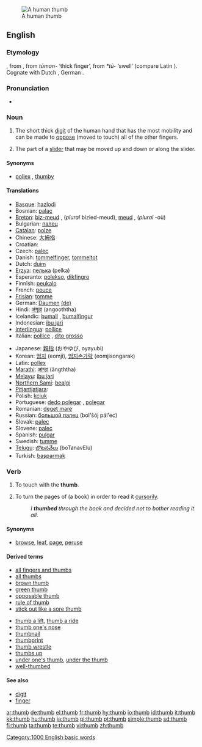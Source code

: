 [[Image:Thumbup.jpg|thumb|A human thumb]]
==English==

===Etymology===
{{OE.}} {{term|þuma|þūma|lang=ang}}, from {{Ger.}}, from {{IE.}} ''tūmon-'' ‘thick finger’, from ''*tū-'' ‘swell’ (compare Latin {{term|tumere|lang=la}}).  Cognate with Dutch {{term|duim|lang=nl}}, German {{term|Daumen|lang=de}}.

===Pronunciation===
*{{audio|en-us-thumb.ogg|Audio (US)}}
*:{{rhymes|ʌm}}

===Noun===
{{en-noun}}

# The short thick [[digit]] of the human hand that has the most mobility and can be made to [[oppose]] (moved to touch) all of the other fingers.
# {{computing}} The part of a [[slider]] that may be moved up and down or along the slider.

====Synonyms====
*{{i-c|digit}} [[pollex]] {{i|technical}}, [[thumby]] {{i|colloquial}}

====Translations====
{{trans-top|digit}}
*[[Basque]]: [[hazlodi]]
*Bosnian: [[palac]] {{m}}
*[[Breton]]: [[biz-meud]] {{m}}, (''plural'' bizied-meud), [[meud]] {{m}}, (''plural'' -où)
*Bulgarian: [[палец]] {{m}}
*[[Catalan]]: [[polze]] {{m}}
*Chinese: [[大拇指]]
*Croatian: {{t|hr|palac|m}}
*Czech: [[palec]] {{m}}
*Danish: [[tommelfinger]], [[tommeltot]]
*Dutch: [[duim]] {{m}}
*[[Erzya]]: [[пелька]] (pelka)
*Esperanto: [[polekso]], [[dikfingro]]
*Finnish: [[peukalo]]
*French: [[pouce]] {{m}}
*[[Frisian]]: [[tomme]]
*German: [[Daumen]] {{m}} [[:de:Daumen|(de)]]
*Hindi: [[अंगूठा]] (angooththa)
*Icelandic: [[þumall]] {{m}}, [[þumalfingur]] {{m}}
*Indonesian: [[ibu jari]]
*[[Interlingua]]: [[pollice]]
*Italian: [[pollice]] {{m}}, [[dito grosso]] {{m}}
{{trans-mid}}
*Japanese: [[親指]] (おやゆび, oyayubi)
*Korean: [[엄지]] (eomji), [[엄지손가락]] (eomjisongarak)
*Latin: [[pollex]] {{m}}
*[[Marathi]]: [[आंग्ठा]] (ãngththa)
*[[Melayu]]: [[ibu jari]]
*[[Northern Sami]]: [[bealgi]]
*[[Pitjantjatjara]]: {{unicode|[[maṟa mama]]}}
*Polish: [[kciuk]] {{m}}
*Portuguese: [[dedo polegar]] {{m}}, [[polegar]] {{m}}
*Romanian: [[deget mare]] {{n}}
*Russian: [[большой палец]] (bol'šój pál'ec) {{m}}
*Slovak: [[palec#Slovak|palec]] {{m}}
*Slovene: [[palec]] {{m}}
*Spanish: [[pulgar]] {{m}}
*Swedish: [[tumme]]
*[[Telugu]]: [[బొటనవేలు]] (boTanavElu)
*Turkish: [[başparmak]] {{m}}
{{trans-bottom}}

{{trans-top|computing: of a slider}}
{{trans-mid}}
{{trans-bottom}}

===Verb===
{{en-verb}}

# {{transitive}} To touch with the '''thumb'''.
# {{transitive}} To turn the pages of (a book) in order to read it [[cursorily]].
#:''I '''thumbed''' through the book and decided not to bother reading it all.''

====Synonyms====
*{{i-c|to turn pages}} [[browse]], [[leaf]], [[page]], [[peruse]]

====Derived terms====
{{rel-top|terms derived from "thumb"}}
*[[all fingers and thumbs]]
*[[all thumbs]]
*[[brown thumb]]
*[[green thumb]]
*[[opposable thumb]]
*[[rule of thumb]]
*[[stick out like a sore thumb]]
{{rel-mid}}
*[[thumb a lift]], [[thumb a ride]]
*[[thumb one's nose]]
*[[thumbnail]]
*[[thumbprint]]
*[[thumb wrestle]]
*[[thumbs up]]
*[[under one's thumb]], [[under the thumb]]
*[[well-thumbed]]
{{rel-bottom}}

====See also====
*[[digit]]
*[[finger]]

[[Category:1000 English basic words]]

[[ar:thumb]]
[[de:thumb]]
[[el:thumb]]
[[fr:thumb]]
[[hy:thumb]]
[[io:thumb]]
[[id:thumb]]
[[it:thumb]]
[[kk:thumb]]
[[hu:thumb]]
[[ja:thumb]]
[[pl:thumb]]
[[pt:thumb]]
[[simple:thumb]]
[[sd:thumb]]
[[fi:thumb]]
[[ta:thumb]]
[[te:thumb]]
[[vi:thumb]]
[[zh:thumb]]